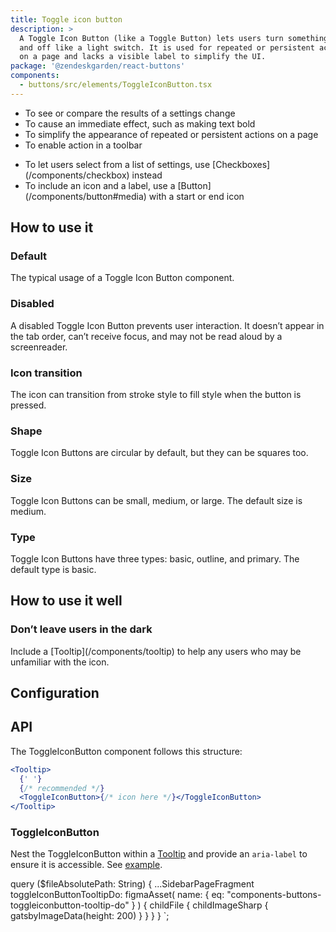 ```yaml
---
title: Toggle icon button
description: >
  A Toggle Icon Button (like a Toggle Button) lets users turn something on
  and off like a light switch. It is used for repeated or persistent actions
  on a page and lacks a visible label to simplify the UI.
package: '@zendeskgarden/react-buttons'
components:
  - buttons/src/elements/ToggleIconButton.tsx
---
```


<Usage>
  <Use>
    <ul>
      <li>To see or compare the results of a settings change</li>
      <li>To cause an immediate effect, such as making text bold</li>
      <li>To simplify the appearance of repeated or persistent actions on a page</li>
      <li>To enable action in a toolbar</li>
    </ul>
  </Use>
  <Misuse>
    <ul>
      <li>
        <Markdown>
          To let users select from a list of settings, use [Checkboxes](/components/checkbox)
          instead
        </Markdown>
      </li>
      <li>
        <Markdown>
          To include an icon and a label, use a [Button](/components/button#media) with a start or
          end icon
        </Markdown>
      </li>
    </ul>
  </Misuse>
</Usage>

## How to use it

### Default

The typical usage of a Toggle Icon Button component.


<CodeExample code={ToggleIconButtonDefaultCode}>
  <ToggleIconButtonDefault />
</CodeExample>

### Disabled

A disabled Toggle Icon Button prevents user interaction. It doesn’t appear in
the tab order, can’t receive focus, and may not be read aloud by a
screenreader.


<CodeExample code={ToggleIconButtonDisabledCode}>
  <ToggleIconButtonDisabled />
</CodeExample>

### Icon transition

The icon can transition from stroke style to fill style when the button is pressed.


<CodeExample code={ToggleIconButtonIconsCode}>
  <ToggleIconButtonIcons />
</CodeExample>

### Shape

Toggle Icon Buttons are circular by default, but they can be squares too.


<CodeExample code={ToggleIconButtonShapesCode}>
  <ToggleIconButtonShapes />
</CodeExample>

### Size

Toggle Icon Buttons can be small, medium, or large. The default size is medium.


<CodeExample code={ToggleIconButtonSizesCode}>
  <ToggleIconButtonSizes />
</CodeExample>

### Type

Toggle Icon Buttons have three types: basic, outline, and primary. The default type is basic.


<CodeExample code={ToggleIconButtonTypesCode}>
  <ToggleIconButtonTypes />
</CodeExample>

## How to use it well

### Don’t leave users in the dark

<BestPractice>
  <Do
    imageSource={props.data.toggleIconButtonTooltipDo.childFile.childImageSharp.gatsbyImageData}
    imageIsSquare
  >
    <p>
      <Markdown>
        Include a [Tooltip](/components/tooltip) to help any users who may be unfamiliar with the
        icon.
      </Markdown>
    </p>
  </Do>
</BestPractice>

## Configuration

<Configuration reactPackage={props.data.mdx.package} components={props.data.mdx.components} />

## API

The ToggleIconButton component follows this structure:

```jsx
<Tooltip>
  {' '}
  {/* recommended */}
  <ToggleIconButton>{/* icon here */}</ToggleIconButton>
</Tooltip>
```

### ToggleIconButton

<Component components={props.data.mdx.components} componentName="toggleIconButton" />

Nest the ToggleIconButton within a [Tooltip](/components/tooltip) and provide an `aria-label` to ensure it is
accessible. See [example](#default).

<PropSheet components={props.data.mdx.components} componentName="toggleIconButton" />


  query ($fileAbsolutePath: String) {
    ...SidebarPageFragment
    toggleIconButtonTooltipDo: figmaAsset(
      name: { eq: "components-buttons-toggleiconbutton-tooltip-do" }
    ) {
      childFile {
        childImageSharp {
          gatsbyImageData(height: 200)
        }
      }
    }
  }
`;
